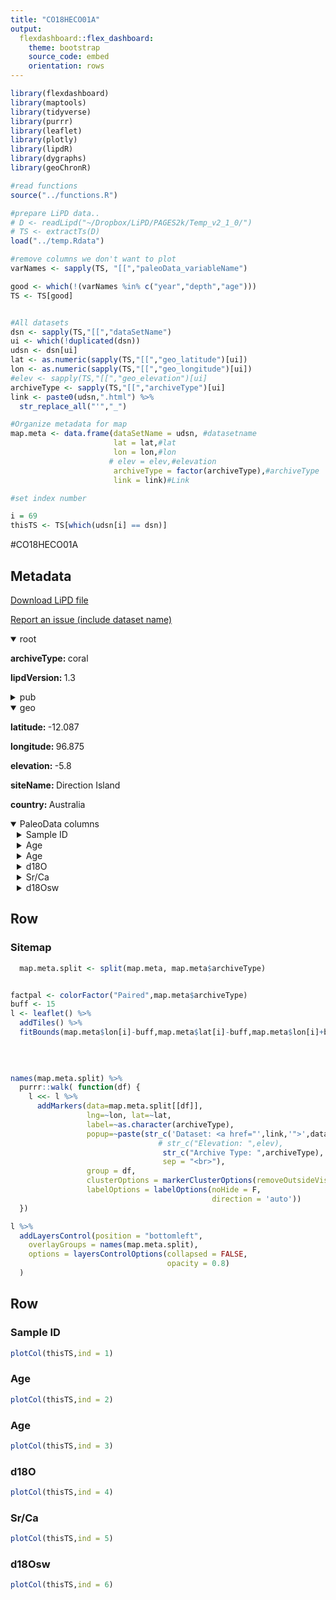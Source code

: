 ```yaml
---
title: "CO18HECO01A"
output: 
  flexdashboard::flex_dashboard:
    theme: bootstrap
    source_code: embed
    orientation: rows
---
```


```r
library(flexdashboard)
library(maptools)
library(tidyverse)
library(purrr)
library(leaflet)
library(plotly)
library(lipdR)
library(dygraphs)
library(geoChronR)

#read functions
source("../functions.R")

#prepare LiPD data..
# D <- readLipd("~/Dropbox/LiPD/PAGES2k/Temp_v2_1_0/")
# TS <- extractTs(D)
load("../temp.Rdata")

#remove columns we don't want to plot
varNames <- sapply(TS, "[[","paleoData_variableName")

good <- which(!(varNames %in% c("year","depth","age")))
TS <- TS[good]


#All datasets
dsn <- sapply(TS,"[[","dataSetName")
ui <- which(!duplicated(dsn))
udsn <- dsn[ui]
lat <- as.numeric(sapply(TS,"[[","geo_latitude")[ui])
lon <- as.numeric(sapply(TS,"[[","geo_longitude")[ui])
#elev <- sapply(TS,"[[","geo_elevation")[ui]
archiveType <- sapply(TS,"[[","archiveType")[ui]
link <- paste0(udsn,".html") %>% 
  str_replace_all("'","_")

#Organize metadata for map
map.meta <- data.frame(dataSetName = udsn, #datasetname
                       lat = lat,#lat
                       lon = lon,#lon
                      # elev = elev,#elevation
                       archiveType = factor(archiveType),#archiveType
                       link = link)#Link

#set index number

i = 69
thisTS <- TS[which(udsn[i] == dsn)]
```
#CO18HECO01A

Metadata {.sidebar}
-------------------------------------
[Download LiPD file](CO18HECO01A.lpd)
            

[Report an issue (include dataset name)](https://github.com/nickmckay/LiPDverse/issues)

<details open style="margin-left: 0px">
<summary>root</summary>
<p style="margin-left: 0px"><strong>archiveType: </strong>coral
<p style="margin-left: 0px"><strong>lipdVersion: </strong>1.3
</details>
<details>
<summary>pub</summary>
<details style="margin-left: 10px">
<summary>pub1</summary>
<p style="margin-left: 10px"><strong>journal: </strong>Paleoceanography and Paleoclimatology
<p style="margin-left: 10px"><strong>volume: </strong>33
<p style="margin-left: 10px"><strong>pages: </strong>48-60
<p style="margin-left: 10px"><strong>title: </strong>Cocos (Keeling) Corals Reveal 200 Years of Multidecadal Modulation of Southeast Indian Ocean Hydrology by Indonesian Throughflow
<p style="margin-left: 10px"><strong>DOI: </strong>10.1002/2017PA003181
</details>
</details>
<details open style="margin-left: 0px">
<summary>geo</summary>
<p style="margin-left: 0px"><strong>latitude: </strong>-12.087
<p style="margin-left: 0px"><strong>longitude: </strong>96.875
<p style="margin-left: 0px"><strong>elevation: </strong>-5.8
<p style="margin-left: 0px"><strong>siteName: </strong>Direction Island
<p style="margin-left: 0px"><strong>country: </strong>Australia
</details>
<details open>
<summary>PaleoData columns</summary>
<details style="margin-left: 10px">
<summary>Sample ID</summary>
<p style="margin-left: 10px"><strong>TSid: </strong>WEB6afe8aaf
<p style="margin-left: 10px"><strong>variableName: </strong>Sample ID
<p style="margin-left: 10px"><strong>units: </strong>unitless
<p style="margin-left: 10px"><strong>description: </strong>Sample number
</details>
<details style="margin-left: 10px">
<summary>Age</summary>
<p style="margin-left: 10px"><strong>TSid: </strong>WEB32602a32
<p style="margin-left: 10px"><strong>variableName: </strong>Age
<p style="margin-left: 10px"><strong>units: </strong>a CE
<p style="margin-left: 10px"><strong>description: </strong>Calendar year (CE)
</details>
<details style="margin-left: 10px">
<summary>Age</summary>
<p style="margin-left: 10px"><strong>TSid: </strong>WEB32602a32
<p style="margin-left: 10px"><strong>variableName: </strong>Age
<p style="margin-left: 10px"><strong>units: </strong>a CE
<p style="margin-left: 10px"><strong>description: </strong>Calendar year (CE)
</details>
<details style="margin-left: 10px">
<summary>d18O</summary>
<p style="margin-left: 10px"><strong>TSid: </strong>WEB04cd805a
<p style="margin-left: 10px"><strong>variableName: </strong>d18O
<p style="margin-left: 10px"><strong>units: </strong>per mil
<p style="margin-left: 10px"><strong>description: </strong>coral DL
</details>
<details style="margin-left: 10px">
<summary>Sr/Ca</summary>
<p style="margin-left: 10px"><strong>TSid: </strong>WEB8500c738
<p style="margin-left: 10px"><strong>variableName: </strong>Sr/Ca
<p style="margin-left: 10px"><strong>units: </strong>mmol/mol
<p style="margin-left: 10px"><strong>description: </strong>coral Sr/Ca measured on same samples as d18O
</details>
<details style="margin-left: 10px">
<summary>d18Osw</summary>
<p style="margin-left: 10px"><strong>TSid: </strong>WEBc0eedb9c
<p style="margin-left: 10px"><strong>variableName: </strong>d18Osw
<p style="margin-left: 10px"><strong>units: </strong>per mil
<p style="margin-left: 10px"><strong>description: </strong>delta 18O sw, reconstructed [per mil] (d18O recon) from Sr/Ca
</details>

Row
-----------------------------------------------------------------------

### Sitemap

```r
  map.meta.split <- split(map.meta, map.meta$archiveType)


factpal <- colorFactor("Paired",map.meta$archiveType)
buff <- 15
l <- leaflet() %>% 
  addTiles() %>% 
  fitBounds(map.meta$lon[i]-buff,map.meta$lat[i]-buff,map.meta$lon[i]+buff,map.meta$lat[i]+buff)
  

  
  
names(map.meta.split) %>%
  purrr::walk( function(df) {
    l <<- l %>%
      addMarkers(data=map.meta.split[[df]],
                 lng=~lon, lat=~lat,
                 label=~as.character(archiveType),
                 popup=~paste(str_c('Dataset: <a href="',link,'">',dataSetName,'</a>'),
                                 # str_c("Elevation: ",elev),
                                  str_c("Archive Type: ",archiveType),
                                  sep = "<br>"),
                 group = df,
                 clusterOptions = markerClusterOptions(removeOutsideVisibleBounds = F),
                 labelOptions = labelOptions(noHide = F,
                                             direction = 'auto'))
  })

l %>%
  addLayersControl(position = "bottomleft",
    overlayGroups = names(map.meta.split),
    options = layersControlOptions(collapsed = FALSE,
                                   opacity = 0.8)
  )
```

Row {.tabset .tabset-fade}
-----------------------------------------------------------------------

### Sample ID
```r
plotCol(thisTS,ind = 1)
```

### Age
```r
plotCol(thisTS,ind = 2)
```

### Age
```r
plotCol(thisTS,ind = 3)
```

### d18O
```r
plotCol(thisTS,ind = 4)
```

### Sr/Ca
```r
plotCol(thisTS,ind = 5)
```

### d18Osw
```r
plotCol(thisTS,ind = 6)
```
